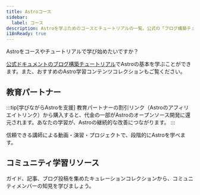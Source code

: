 ```yaml
---
title: Astroコース
sidebar:
  label: コース
description: Astroを学ぶためのコースとチュートリアルの一覧。公式の「ブログ構築チュートリアル」と、推奨の学習リソースを紹介します。
i18nReady: true
---
```



Astroをコースやチュートリアルで学び始めたいですか？

[公式ドキュメントのブログ構築チュートリアル](/ja/tutorial/0-introduction/)でAstroの基本を学ぶことができます。また、おすすめのAstro学習コンテンツコレクションもご覧ください。


## 教育パートナー


:::tip[学びながらAstroを支援]
教育パートナーの割引リンク（Astroのアフィリエイトリンク）から購入すると、代金の一部がAstroのオープンソース開発に還元されます。あなたの学習が、Astroの継続的な改善につながります。
:::

信頼できる講師による動画・演習・プロジェクトで、段階的にAstroを学べます。

<LinkCard
  title="Coding in PublicでAstroを学ぶ"
  href="https://learnastro.dev/?code=ASTRO_PROMO"
  description="150本以上の動画レッスンで、Astroの組み込みツールや機能の使い方を学べるプレミアムなインタラクティブコースです。"
/>

<LinkCard
  title="James Q QuickでAstroを学ぶ"
  href="https://scrimba.com/intro-to-astro-c00ar0fi5u?via=astro"
  description="35本のScrimbaレッスンで、動画とIDEが一体化したユニークな学習プラットフォーム上で初めてのAstroサイトを構築します。"
/>

## コミュニティ学習リソース

ガイド、記事、ブログ投稿を集めたキュレーションコレクションから、コミュニティメンバーの知見を学びましょう。


<CardGrid>
<LinkCard
  title="Astro Tips"
  href="https://astro-tips.dev/"
  description="高度でユニークな、実験的かつコミュニティが書いたレシピ、チュートリアル、クイックヒント集。"
/>

<LinkCard
  title="Astro Support Squid"
  href="https://get.supportsquid.ink/"
  description="Astro Discord外の公開サポートフォーラムとナレッジベース。"
/>
</CardGrid>
